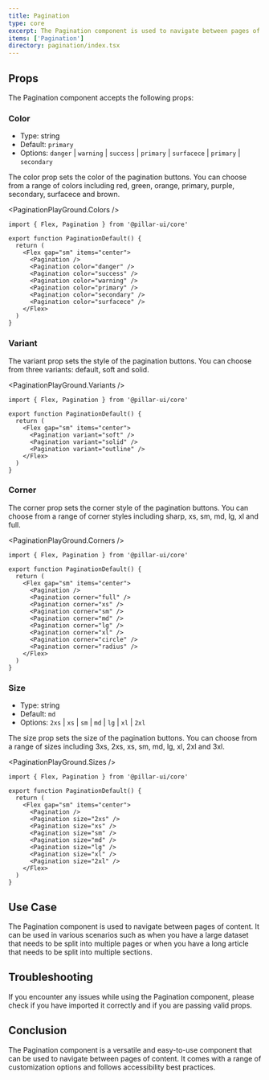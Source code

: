 ```yaml
---
title: Pagination
type: core
excerpt: The Pagination component is used to navigate between pages of content.
items: ['Pagination']
directory: pagination/index.tsx
---
```


## Props

The Pagination component accepts the following props:

### Color

- Type: string
- Default: `primary`
- Options: `danger` | `warning` | `success` | `primary` | `surfacece` | `primary` | `secondary`

The color prop sets the color of the pagination buttons. You can choose from a range of colors including red, green, orange, primary, purple, secondary, surfacece and brown.

<PaginationPlayGround.Colors />

```tsx showLineNumbers title="Pagination.tsx"
import { Flex, Pagination } from '@pillar-ui/core'

export function PaginationDefault() {
  return (
    <Flex gap="sm" items="center">
      <Pagination />
      <Pagination color="danger" />
      <Pagination color="success" />
      <Pagination color="warning" />
      <Pagination color="primary" />
      <Pagination color="secondary" />
      <Pagination color="surfacece" />
    </Flex>
  )
}
```

### Variant

The variant prop sets the style of the pagination buttons. You can choose from three variants: default, soft and solid.

<PaginationPlayGround.Variants />

```tsx showLineNumbers title="Pagination.tsx"
import { Flex, Pagination } from '@pillar-ui/core'

export function PaginationDefault() {
  return (
    <Flex gap="sm" items="center">
      <Pagination variant="soft" />
      <Pagination variant="solid" />
      <Pagination variant="outline" />
    </Flex>
  )
}
```

### Corner

The corner prop sets the corner style of the pagination buttons. You can choose from a range of corner styles including sharp, xs, sm, md, lg, xl and full.

<PaginationPlayGround.Corners />

```tsx showLineNumbers title="Pagination.tsx"
import { Flex, Pagination } from '@pillar-ui/core'

export function PaginationDefault() {
  return (
    <Flex gap="sm" items="center">
      <Pagination />
      <Pagination corner="full" />
      <Pagination corner="xs" />
      <Pagination corner="sm" />
      <Pagination corner="md" />
      <Pagination corner="lg" />
      <Pagination corner="xl" />
      <Pagination corner="circle" />
      <Pagination corner="radius" />
    </Flex>
  )
}
```

### Size

- Type: string
- Default: `md`
- Options: `2xs` | `xs` | `sm` | `md` | `lg` | `xl` | `2xl`

The size prop sets the size of the pagination buttons. You can choose from a range of sizes including 3xs, 2xs, xs, sm, md, lg, xl, 2xl and 3xl.

<PaginationPlayGround.Sizes />

```tsx showLineNumbers title="Pagination.tsx"
import { Flex, Pagination } from '@pillar-ui/core'

export function PaginationDefault() {
  return (
    <Flex gap="sm" items="center">
      <Pagination />
      <Pagination size="2xs" />
      <Pagination size="xs" />
      <Pagination size="sm" />
      <Pagination size="md" />
      <Pagination size="lg" />
      <Pagination size="xl" />
      <Pagination size="2xl" />
    </Flex>
  )
}
```

## Use Case

The Pagination component is used to navigate between pages of content. It can be used in various scenarios such as when you have a large dataset that needs to be split into multiple pages or when you have a long article that needs to be split into multiple sections.

## Troubleshooting

If you encounter any issues while using the Pagination component, please check if you have imported it correctly and if you are passing valid props.

## Conclusion

The Pagination component is a versatile and easy-to-use component that can be used to navigate between pages of content. It comes with a range of customization options and follows accessibility best practices.
